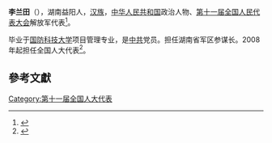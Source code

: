 '''李兰田'''（{{bd|1954年||}}），湖南益阳人，[[汉族|汉族]]，[[中华人民共和国|中华人民共和国]]政治人物、[[第十一届全国人民代表大会|第十一届全国人民代表大会]]解放军代表<ref>{{cite web|author=新华网|title=第十一届全国人大代表|url=http://news.xinhuanet.com/ziliao/2008-03/03/content_7708230.htm?node=36628|publisher=新华网|accessdate=2014-01-07|archive-date=2014-01-10|archive-url=https://web.archive.org/web/20140110211415/http://news.xinhuanet.com/ziliao/2008-03/03/content_7708230.htm?node=36628|dead-url=no}}</ref>。

毕业于[[国防科技大学|国防科技大学]]项目管理专业，是[[中共|中共]]党员。担任湖南省军区参谋长。2008年起担任全国人大代表<ref>{{cite news|title=全国人大代表信息-李兰田|url= http://210.82.31.1:8084/delegate/viewDelegate.action?dbid=112819|accessdate=2013-04-05|newspaper=全国人大网|archive-url=https://web.archive.org/web/20140527211427/http://www.npc.gov.cn/delegate/viewDelegate.action?dbid=112819|archive-date=2014-05-27|dead-url=yes}}</ref>。

==參考文獻==
{{reflist}}
[[Category:第十一届全国人大代表|Category:第十一届全国人大代表]]